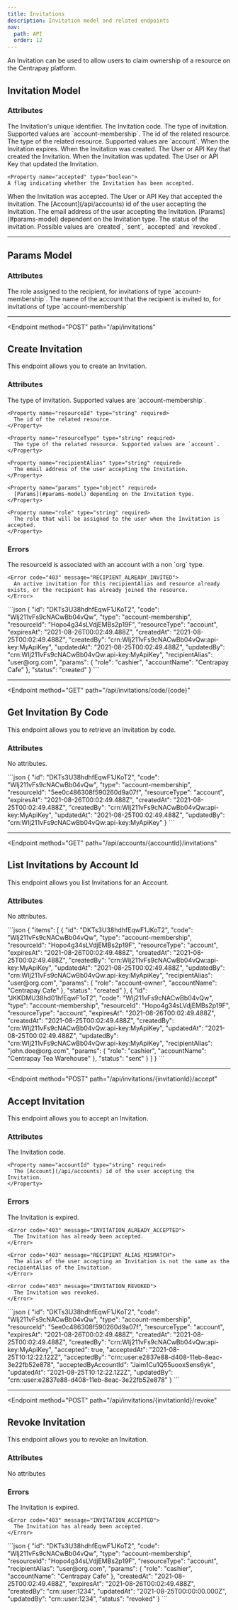 ```yaml
---
title: Invitations
description: Invitation model and related endpoints
nav:
  path: API
  order: 12
---
```


An Invitation can be used to allow users to claim ownership of a resource on the Centrapay platform.

## Invitation Model

### Attributes

<Properties>
  <Property name="id" type="string">
    The Invitation's unique identifier.
  </Property>

  <Property name="code" type="string">
    The Invitation code.
  </Property>

  <Property name="type" type="string">
    The type of invitation. Supported values are `account-membership`.
  </Property>

  <Property name="resourceId" type="string">
    The id of the related resource.
  </Property>

  <Property name="resourceType" type="string">
    The type of the related resource. Supported values are `account`.
  </Property>

  <Property name="expiresAt" type="timestamp">
    When the Invitation expires.
  </Property>

  <Property name="createdAt" type="timestamp">
    When the Invitation was created.
  </Property>

  <Property name="createdBy" type="crn">
    The User or API Key that created the Invitation.
  </Property>

  <Property name="updatedAt" type="timestamp">
    When the Invitation was updated.
  </Property>

  <Property name="updatedBy" type="crn">
    The User or API Key that updated the Invitation.
  </Property>

    <Property name="accepted" type="boolean">
    A flag indicating whether the Invitation has been accepted.
  </Property>

  <Property name="acceptedAt" type="timestamp">
    When the Invitation was accepted.
  </Property>

  <Property name="acceptedBy" type="crn">
    The User or API Key that accepted the Invitation.
  </Property>

  <Property name="acceptedByAccountId" type="string">
    The [Account](/api/accounts) id of the user accepting the Invitation.
  </Property>

  <Property name="recipientAlias" type="string">
    The email address of the user accepting the Invitation.
  </Property>

  <Property name="params" type="object">
    [Params](#params-model) dependent on the Invitation type.
  </Property>

  <Property name="status" type="string">
    The status of the invitation. Possible values are `created`, `sent`, `accepted` and `revoked`.
  </Property>
</Properties>

---

## Params Model

### Attributes

<Properties>
  <Property name="role" type="string">
    The role assigned to the recipient, for invitations of type `account-membership`.
  </Property>

  <Property name="accountName" type="string">
    The name of the account that the recipient is invited to, for invitations of type `account-membership`
  </Property>
</Properties>

---

<Endpoint
  method="POST"
  path="/api/invitations"
>
  ## Create Invitation <Badge type="experimental"/>

  This endpoint allows you to create an Invitation.

  ### Attributes
  <Properties>
    <Property name="type" type="string" required>
      The type of invitation. Supported values are `account-membership`.
    </Property>

    <Property name="resourceId" type="string" required>
      The id of the related resource.
    </Property>

    <Property name="resourceType" type="string" required>
      The type of the related resource. Supported values are `account`.
    </Property>

    <Property name="recipientAlias" type="string" required>
      The email address of the user accepting the Invitation.
    </Property>

    <Property name="params" type="object" required>
      [Params](#params-model) depending on the Invitation type.
    </Property>

    <Property name="role" type="string" required>
      The role that will be assigned to the user when the Invitation is accepted.
    </Property>
  </Properties>

  ### Errors
  <Properties>
    <Error code="403" message="INVALID_ACCOUNT_TYPE">
      The resourceId is associated with an account with a non `org` type.
    </Error>

    <Error code="403" message="RECIPIENT_ALREADY_INVITED">
      An active invitation for this recipientAlias and resource already exists, or the recipient has already joined the resource.
    </Error>
  </Properties>

  <RequestCodePanel slot="code-examples" filename="invitations-create" />

  <CodePanel slot="code-examples" title="Response">
    ```json
    {
      "id": "DKTs3U38hdhfEqwF1JKoT2",
      "code": "WIj211vFs9cNACwBb04vQw",
      "type": "account-membership",
      "resourceId": "Hopo4g34sLVdjEMBs2p19F",
      "resourceType": "account",
      "expiresAt": "2021-08-26T00:02:49.488Z",
      "createdAt": "2021-08-25T00:02:49.488Z",
      "createdBy": "crn:WIj211vFs9cNACwBb04vQw:api-key:MyApiKey",
      "updatedAt": "2021-08-25T00:02:49.488Z",
      "updatedBy": "crn:WIj211vFs9cNACwBb04vQw:api-key:MyApiKey",
      "recipientAlias": "user@org.com",
      "params": {
        "role": "cashier",
        "accountName": "Centrapay Cafe"
      },
      "status": "created"
    }
    ```
  </CodePanel>

</Endpoint>

---

<Endpoint
  method="GET"
  path="/api/invitations/code/{code}"
>
  ## Get Invitation By Code <Badge type="experimental"/>

  This endpoint allows you to retrieve an Invitation by code.

  ### Attributes
  No attributes.

  <RequestCodePanel slot="code-examples" filename="invitations-get-by-code" />

  <CodePanel slot="code-examples" title="Response">
    ```json
    {
      "id": "DKTs3U38hdhfEqwF1JKoT2",
      "code": "WIj211vFs9cNACwBb04vQw",
      "type": "account-membership",
      "resourceId": "5ee0c486308f590260d9a07f",
      "resourceType": "account",
      "expiresAt": "2021-08-26T00:02:49.488Z",
      "createdAt": "2021-08-25T00:02:49.488Z",
      "createdBy": "crn:WIj211vFs9cNACwBb04vQw:api-key:MyApiKey",
      "updatedAt": "2021-08-25T00:02:49.488Z",
      "updatedBy": "crn:WIj211vFs9cNACwBb04vQw:api-key:MyApiKey"
    }
    ```
  </CodePanel>

</Endpoint>

---

<Endpoint
  method="GET"
  path="/api/accounts/{accountId}/invitations"
>
  ## List Invitations by Account Id <Badge type="experimental"/>

  This endpoint allows you list Invitations for an Account.

  ### Attributes
  No attributes.

  <RequestCodePanel slot="code-examples" filename="invitations-list-by-accountId" />

  <CodePanel slot="code-examples" title="Response">
    ```json
    {
      "items": [
        {
          "id": "DKTs3U38hdhfEqwF1JKoT2",
          "code": "WIj211vFs9cNACwBb04vQw",
          "type": "account-membership",
          "resourceId": "Hopo4g34sLVdjEMBs2p19F",
          "resourceType": "account",
          "expiresAt": "2021-08-26T00:02:49.488Z",
          "createdAt": "2021-08-25T00:02:49.488Z",
          "createdBy": "crn:WIj211vFs9cNACwBb04vQw:api-key:MyApiKey",
          "updatedAt": "2021-08-25T00:02:49.488Z",
          "updatedBy": "crn:WIj211vFs9cNACwBb04vQw:api-key:MyApiKey",
          "recipientAlias": "user@org.com",
          "params": {
            "role": "account-owner",
            "accountName": "Centrapay Cafe"
          },
          "status": "created"
        },
        {
          "id": "JKKDMU38hd01hfEqwF1oT2",
          "code": "WIj211vFs9cNACwBb04vQw",
          "type": "account-membership",
          "resourceId": "Hopo4g34sLVdjEMBs2p19F",
          "resourceType": "account",
          "expiresAt": "2021-08-26T00:02:49.488Z",
          "createdAt": "2021-08-25T00:02:49.488Z",
          "createdBy": "crn:WIj211vFs9cNACwBb04vQw:api-key:MyApiKey",
          "updatedAt": "2021-08-25T00:02:49.488Z",
          "updatedBy": "crn:WIj211vFs9cNACwBb04vQw:api-key:MyApiKey",
          "recipientAlias": "john.doe@org.com",
          "params": {
            "role": "cashier",
            "accountName": "Centrapay Tea Warehouse"
          },
          "status": "sent"
        }
      ]
    }
    ```
  </CodePanel>

</Endpoint>

---

<Endpoint
  method="POST"
  path="/api/invitations/{invitationId}/accept"
>
  ## Accept Invitation <Badge type="experimental"/>

  This endpoint allows you to accept an Invitation.

  ### Attributes
  <Properties>
    <Property name="code" type="string" required>
      The Invitation code.
    </Property>

    <Property name="accountId" type="string" required>
      The [Account](/api/accounts) id of the user accepting the Invitation.
    </Property>
  </Properties>

  ### Errors
  <Properties>
    <Error code="403" message="INVITATION_EXPIRED">
      The Invitation is expired.
    </Error>

    <Error code="403" message="INVITATION_ALREADY_ACCEPTED">
      The Invitation has already been accepted.
    </Error>

    <Error code="403" message="RECIPIENT_ALIAS_MISMATCH">
      The alias of the user accepting an Invitation is not the same as the recipientAlias of the Invitation.
    </Error>

    <Error code="403" message="INVITATION_REVOKED">
      The Invitation was revoked.
    </Error>
  </Properties>

  <RequestCodePanel slot="code-examples" filename="invitations-accept" />

  <CodePanel slot="code-examples" title="Response">
    ```json
    {
      "id": "DKTs3U38hdhfEqwF1JKoT2",
      "code": "WIj211vFs9cNACwBb04vQw",
      "type": "account-membership",
      "resourceId": "5ee0c486308f590260d9a07f",
      "resourceType": "account",
      "expiresAt": "2021-08-26T00:02:49.488Z",
      "createdAt": "2021-08-25T00:02:49.488Z",
      "createdBy": "crn:WIj211vFs9cNACwBb04vQw:api-key:MyApiKey",
      "accepted": true,
      "acceptedAt": "2021-08-25T10:12:22.122Z",
      "acceptedBy": "crn::user:e2837e88-d408-11eb-8eac-3e22fb52e878",
      "acceptedByAccountId": "Jaim1Cu1Q55uooxSens6yk",
      "updatedAt": "2021-08-25T10:12:22.122Z",
      "updatedBy": "crn::user:e2837e88-d408-11eb-8eac-3e22fb52e878"
    }
    ```
  </CodePanel>

</Endpoint>

---

<Endpoint
  method="POST"
  path="/api/invitations/{invitationId}/revoke"
>
  ## Revoke Invitation <Badge type="experimental"/>

  This endpoint allows you to revoke an Invitation.

  ### Attributes
  No attributes

  ### Errors
  <Properties>
    <Error code="403" message="INVITATION_EXPIRED">
      The Invitation is expired.
    </Error>

    <Error code="403" message="INVITATION_ACCEPTED">
      The Invitation has already been accepted.
    </Error>
  </Properties>

  <RequestCodePanel slot="code-examples" filename="invitations-revoke" />

  <CodePanel slot="code-examples" title="Response">
    ```json
    {
      "id": "DKTs3U38hdhfEqwF1JKoT2",
      "code": "WIj211vFs9cNACwBb04vQw",
      "type": "account-membership",
      "resourceId": "Hopo4g34sLVdjEMBs2p19F",
      "resourceType": "account",
      "recipientAlias": "user@org.com",
      "params": {
        "role": "cashier",
        "accountName": "Centrapay Cafe"
      },
      "createdAt": "2021-08-25T00:02:49.488Z",
      "expiresAt": "2021-08-26T00:02:49.488Z",
      "createdBy": "crn::user:1234",
      "updatedAt": "2021-08-25T00:00:00.000Z",
      "updatedBy": "crn::user:1234",
      "status": "revoked"
    }
    ```
  </CodePanel>

</Endpoint>
